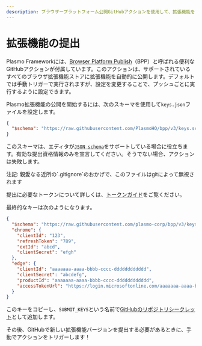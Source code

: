 ```yaml
---
description: ブラウザープラットフォーム公開GitHubアクションを使用して、拡張機能をさまざまなウェブストアに自動的にデプロイする方法について説明します。
---
```



# 拡張機能の提出

Plasmo Frameworkには、[Browser Platform Publish](https://github.com/marketplace/actions/browser-platform-publisher/)（BPP）と呼ばれる便利なGitHubアクションが付属しています。このアクションは、サポートされているすべてのブラウザ拡張機能ストアに拡張機能を自動的に公開します。デフォルトでは手動トリガーで実行されますが、設定を変更することで、プッシュごとに実行するように設定できます。

Plasmo拡張機能の公開を開始するには、次のスキーマを使用して`keys.json`ファイルを設定します。

```json
{
  "$schema": "https://raw.githubusercontent.com/PlasmoHQ/bpp/v3/keys.schema.json"
}
```

このスキーマは、エディタが[`JSON schema`](https://json-schema.org/)をサポートしている場合に役立ちます。有効な提出資格情報のみを宣言してください。そうでない場合、アクションは失敗します。

<Callout emoji="🙆‍♀️">
  注記: 親愛なる近所の`.gitignore`のおかげで、このファイルはgitによって無視されます
</Callout>

提出に必要なトークンについて詳しくは、[トークンガイド](https://github.com/PlasmoHQ/bms/blob/main/tokens.md)をご覧ください。

最終的なキーは次のようになります。

```json
{
  "$schema": "https://raw.githubusercontent.com/plasmo-corp/bpp/v3/keys.schema.json",
  "chrome": {
    "clientId": "123",
    "refreshToken": "789",
    "extId": "abcd",
    "clientSecret": "efgh"
  },
  "edge": {
    "clientId": "aaaaaaa-aaaa-bbbb-cccc-dddddddddddd",
    "clientSecret": "abcdefg",
    "productId": "aaaaaaa-aaaa-bbbb-cccc-dddddddddddd",
    "accessTokenUrl": "https://login.microsoftonline.com/aaaaaaa-aaaa-bbbb-cccc-dddddddddddd/oauth2/v2.0/token"
  }
}
```

このキーをコピーし、`SUBMIT_KEYS`という名前で[GitHubのリポジトリシークレット](https://docs.github.com/en/actions/security-guides/encrypted-secrets#creating-encrypted-secrets-for-a-repository)として追加します。

その後、GitHubで新しい拡張機能バージョンを提出する必要があるときに、手動でアクションをトリガーします！


